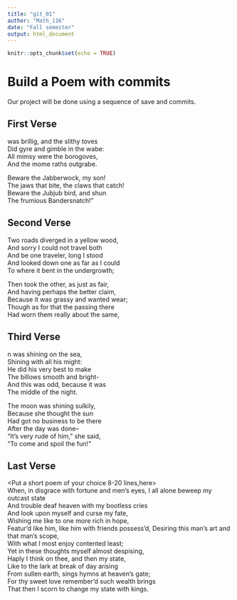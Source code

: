 ---
title: "git_01"
author: "Math_116"
date: "Fall semester"
output: html_document
---

```{r setup, include=FALSE}
knitr::opts_chunk$set(echo = TRUE)
```
# Build a Poem with commits
Our project will be done using a sequence of save and commits.

## First Verse 
<Put the first two verses of Jabberwocky by Lewis Carrol in this section>
was brillig, and the slithy toves  
  Did gyre and gimble in the wabe:  
All mimsy were the borogoves,  
  And the mome raths outgrabe.  
  
  Beware the Jabberwock, my son!  
  The jaws that bite, the claws that catch!  
Beware the Jubjub bird, and shun  
  The frumious Bandersnatch!"  
  

## Second Verse
<Put the first two verses of The Road Not Taken by Robert Frost here>
Two roads diverged in a yellow wood,  
And sorry I could not travel both  
And be one traveler, long I stood  
And looked down one as far as I could  
To where it bent in the undergrowth;  


Then took the other, as just as fair,  
And having perhaps the better claim,  
Because it was grassy and wanted wear;  
Though as for that the passing there  
Had worn them really about the same,  


## Third Verse
<Put the first two verses of The Walrus and the Carpenter here>
n was shining on the sea,  
Shining with all his might:   
He did his very best to make  
The billows smooth and bright-   
And this was odd, because it was    
The middle of the night.    


The moon was shining sulkily,    
Because she thought the sun    
Had got no business to be there    
After the day was done--    
"It's very rude of him," she said,    
"To come and spoil the fun!"    


## Last Verse
<Put a short poem of your choice 8-20 lines,here>  
When, in disgrace with fortune and men’s eyes,
I all alone beweep my outcast state  
And trouble deaf heaven with my bootless cries  
And look upon myself and curse my fate,  
Wishing me like to one more rich in hope,  
Featur’d like him, like him with friends possess’d, 
Desiring this man’s art and that man’s scope,  
With what I most enjoy contented least;  
Yet in these thoughts myself almost despising,  
Haply I think on thee, and then my state,  
Like to the lark at break of day arising  
From sullen earth, sings hymns at heaven’s gate;  
For thy sweet love remember’d such wealth brings  
That then I scorn to change my state with kings.  
